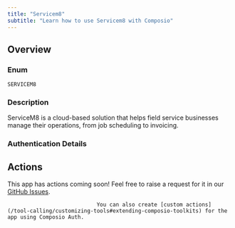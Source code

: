 ```yaml
---
title: "Servicem8"
subtitle: "Learn how to use Servicem8 with Composio"
---
```



## Overview

### Enum
`SERVICEM8`

### Description
ServiceM8 is a cloud-based solution that helps field service
    businesses manage their operations, from job scheduling to invoicing.

### Authentication Details

<Accordion title="OAUTH2">
<ParamField path="client_id" type="string" required={true}>
</ParamField>

<ParamField path="client_secret" type="string" required={true}>
</ParamField>

<ParamField path="oauth_redirect_uri" type="string" default="https://backend.composio.dev/api/v1/auth-apps/add">
</ParamField>

<ParamField path="scopes" type="string" default="manage_staff read_staff">
</ParamField>

<ParamField path="base_url" type="string" default="https://api.servicem8.com">
</ParamField>

</Accordion>


## Actions

This app has actions coming soon! Feel free to raise a request for it in our [GitHub Issues](https://github.com/ComposioHQ/composio/issues).
                                
                                You can also create [custom actions](/tool-calling/customizing-tools#extending-composio-toolkits) for the app using Composio Auth.